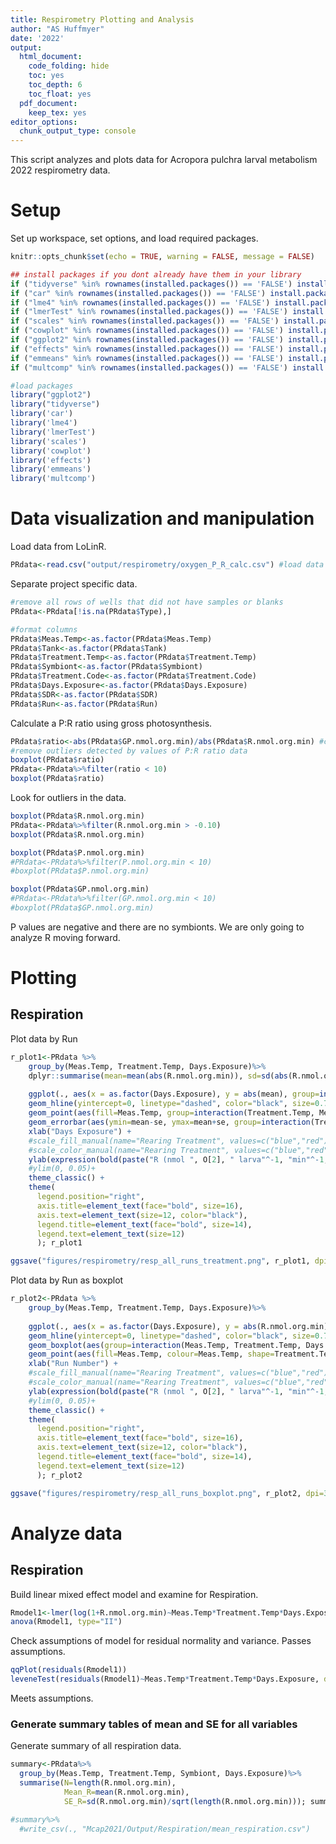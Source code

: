 ```yaml
---
title: Respirometry Plotting and Analysis  
author: "AS Huffmyer"
date: '2022'
output:
  html_document:
    code_folding: hide
    toc: yes
    toc_depth: 6
    toc_float: yes
  pdf_document:
    keep_tex: yes
editor_options: 
  chunk_output_type: console
---
```

This script analyzes and plots data for Acropora pulchra larval metabolism 2022 respirometry data. 

# **Setup**  

Set up workspace, set options, and load required packages.    
```r
knitr::opts_chunk$set(echo = TRUE, warning = FALSE, message = FALSE)
```

```r
## install packages if you dont already have them in your library
if ("tidyverse" %in% rownames(installed.packages()) == 'FALSE') install.packages('tidyverse') 
if ("car" %in% rownames(installed.packages()) == 'FALSE') install.packages('car') 
if ("lme4" %in% rownames(installed.packages()) == 'FALSE') install.packages('lme4') 
if ("lmerTest" %in% rownames(installed.packages()) == 'FALSE') install.packages('lmerTest') 
if ("scales" %in% rownames(installed.packages()) == 'FALSE') install.packages('scales') 
if ("cowplot" %in% rownames(installed.packages()) == 'FALSE') install.packages('cowplot') 
if ("ggplot2" %in% rownames(installed.packages()) == 'FALSE') install.packages('ggplot2') 
if ("effects" %in% rownames(installed.packages()) == 'FALSE') install.packages('effects') 
if ("emmeans" %in% rownames(installed.packages()) == 'FALSE') install.packages('emmeans') 
if ("multcomp" %in% rownames(installed.packages()) == 'FALSE') install.packages('multcomp') 

#load packages
library("ggplot2")
library("tidyverse")
library('car')
library('lme4')
library('lmerTest')
library('scales')
library('cowplot')
library('effects')
library('emmeans')
library('multcomp')
```

# **Data visualization and manipulation**  

Load data from LoLinR.    
```r
PRdata<-read.csv("output/respirometry/oxygen_P_R_calc.csv") #load data
```

Separate project specific data.  
```r
#remove all rows of wells that did not have samples or blanks
PRdata<-PRdata[!is.na(PRdata$Type),]

#format columns
PRdata$Meas.Temp<-as.factor(PRdata$Meas.Temp)
PRdata$Tank<-as.factor(PRdata$Tank)
PRdata$Treatment.Temp<-as.factor(PRdata$Treatment.Temp)
PRdata$Symbiont<-as.factor(PRdata$Symbiont)
PRdata$Treatment.Code<-as.factor(PRdata$Treatment.Code)
PRdata$Days.Exposure<-as.factor(PRdata$Days.Exposure)
PRdata$SDR<-as.factor(PRdata$SDR)
PRdata$Run<-as.factor(PRdata$Run)
```

Calculate a P:R ratio using gross photosynthesis.  
```r
PRdata$ratio<-abs(PRdata$GP.nmol.org.min)/abs(PRdata$R.nmol.org.min) #calculate ratio with absolute values
#remove outliers detected by values of P:R ratio data
boxplot(PRdata$ratio)
PRdata<-PRdata%>%filter(ratio < 10)
boxplot(PRdata$ratio)
```

Look for outliers in the data.  

```r
boxplot(PRdata$R.nmol.org.min)
PRdata<-PRdata%>%filter(R.nmol.org.min > -0.10)
boxplot(PRdata$R.nmol.org.min)

boxplot(PRdata$P.nmol.org.min)
#PRdata<-PRdata%>%filter(P.nmol.org.min < 10)
#boxplot(PRdata$P.nmol.org.min)

boxplot(PRdata$GP.nmol.org.min)
#PRdata<-PRdata%>%filter(GP.nmol.org.min < 10)
#boxplot(PRdata$GP.nmol.org.min)
```

P values are negative and there are no symbionts. We are only going to analyze R moving forward.  

# **Plotting**  

## Respiration  

Plot data by Run   
```r
r_plot1<-PRdata %>%
    group_by(Meas.Temp, Treatment.Temp, Days.Exposure)%>%
    dplyr::summarise(mean=mean(abs(R.nmol.org.min)), sd=sd(abs(R.nmol.org.min)), N=length(R.nmol.org.min), se=sd/sqrt(N))%>%
    
    ggplot(., aes(x = as.factor(Days.Exposure), y = abs(mean), group=interaction(Meas.Temp, Treatment.Temp))) +
    geom_hline(yintercept=0, linetype="dashed", color="black", size=0.75)+
    geom_point(aes(fill=Meas.Temp, group=interaction(Treatment.Temp, Meas.Temp), shape=Treatment.Temp, colour=Meas.Temp), size=6, position = position_dodge(0.4)) + 
    geom_errorbar(aes(ymin=mean-se, ymax=mean+se, group=interaction(Treatment.Temp, Meas.Temp)), width=0, linetype="solid", position=position_dodge(0.4), size=0.8, color="black")+
    xlab("Days Exposure") + 
    #scale_fill_manual(name="Rearing Treatment", values=c("blue","red"))+
    #scale_color_manual(name="Rearing Treatment", values=c("blue","red"))+
    ylab(expression(bold(paste("R (nmol ", O[2], " larva"^-1, "min"^-1, ")")))) +
    #ylim(0, 0.05)+
    theme_classic() + 
    theme(
      legend.position="right",
      axis.title=element_text(face="bold", size=16),
      axis.text=element_text(size=12, color="black"), 
      legend.title=element_text(face="bold", size=14), 
      legend.text=element_text(size=12)
      ); r_plot1

ggsave("figures/respirometry/resp_all_runs_treatment.png", r_plot1, dpi=300, w=7, h=5, units="in")
```

Plot data by Run as boxplot  
```r
r_plot2<-PRdata %>%
    group_by(Meas.Temp, Treatment.Temp, Days.Exposure)%>%
    
    ggplot(., aes(x = as.factor(Days.Exposure), y = abs(R.nmol.org.min), group=interaction(Meas.Temp, Treatment.Temp))) +
    geom_hline(yintercept=0, linetype="dashed", color="black", size=0.75)+
    geom_boxplot(aes(group=interaction(Meas.Temp, Treatment.Temp, Days.Exposure), colour=Meas.Temp), position = position_dodge(0.8)) + 
    geom_point(aes(fill=Meas.Temp, colour=Meas.Temp, shape=Treatment.Temp), size=3, position = position_dodge(0.8)) +
    xlab("Run Number") + 
    #scale_fill_manual(name="Rearing Treatment", values=c("blue","red"))+
    #scale_color_manual(name="Rearing Treatment", values=c("blue","red"))+
    ylab(expression(bold(paste("R (nmol ", O[2], " larva"^-1, "min"^-1, ")")))) +
    #ylim(0, 0.05)+
    theme_classic() + 
    theme(
      legend.position="right",
      axis.title=element_text(face="bold", size=16),
      axis.text=element_text(size=12, color="black"), 
      legend.title=element_text(face="bold", size=14), 
      legend.text=element_text(size=12)
      ); r_plot2

ggsave("figures/respirometry/resp_all_runs_boxplot.png", r_plot2, dpi=300, w=7, h=5, units="in")
```

# **Analyze data**    

## Respiration     

Build linear mixed effect model and examine for Respiration.      
```r
Rmodel1<-lmer(log(1+R.nmol.org.min)~Meas.Temp*Treatment.Temp*Days.Exposure + (1|Tank), data=PRdata) #run as random
anova(Rmodel1, type="II") 
```

Check assumptions of model for residual normality and variance. Passes assumptions.    

```r
qqPlot(residuals(Rmodel1))
leveneTest(residuals(Rmodel1)~Meas.Temp*Treatment.Temp*Days.Exposure, data=PRdata)
```

Meets assumptions.  

### Generate summary tables of mean and SE for all variables  

Generate summary of all respiration data.  

```r
summary<-PRdata%>%
  group_by(Meas.Temp, Treatment.Temp, Symbiont, Days.Exposure)%>%
  summarise(N=length(R.nmol.org.min),
            Mean_R=mean(R.nmol.org.min), 
            SE_R=sd(R.nmol.org.min)/sqrt(length(R.nmol.org.min))); summary

#summary%>%
  #write_csv(., "Mcap2021/Output/Respiration/mean_respiration.csv")
```